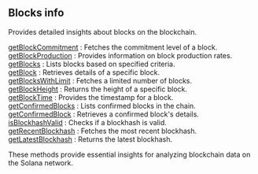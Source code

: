 ## Blocks info

Provides detailed insights about blocks on the blockchain.

[getBlockCommitment](/solana-api/blocksinfo/getBlockCommitment) : Fetches the commitment level of a block.  \
[getBlockProduction](/solana-api/blocksinfo/getBlockProduction) : Provides information on block production rates. \
[getBlocks](/solana-api/blocksinfo/getBlocks) : Lists blocks based on specified criteria.  \
[getBlock](/solana-api/blocksinfo/getBlock) : Retrieves details of a specific block.  \
[getBlocksWithLimit](/solana-api/blocksinfo/getBlocksWithLimit) : Fetches a limited number of blocks.  \
[getBlockHeight](/solana-api/blocksinfo/getBlockHeight) : Returns the height of a specific block.  \
[getBlockTime](/solana-api/blocksinfo/getBlockTime) : Provides the timestamp for a block.  \
[getConfirmedBlocks](/solana-api/blocksinfo/getConfirmedBlocks) : Lists confirmed blocks in the chain.  \
[getConfirmedBlock](/solana-api/blocksinfo/getConfirmedBlock) : Retrieves a confirmed block's details.  \
[isBlockhashValid](/solana-api/blocksinfo/isBlockhashValid) : Checks if a blockhash is valid.  \
[getRecentBlockhash](/solana-api/blocksinfo/getRecentBlockhash) : Fetches the most recent blockhash.  \
[getLatestBlockhash](/solana-api/blocksinfo/getLatestBlockhash) : Returns the latest blockhash.

These methods provide essential insights for analyzing blockchain data on the Solana network.
